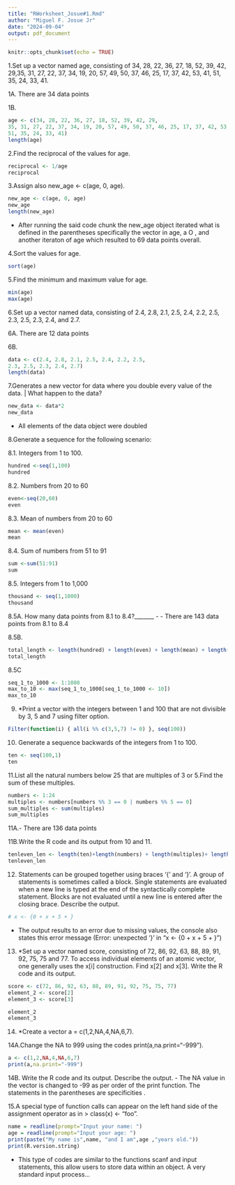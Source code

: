 ```yaml
---
title: "RWorksheet_Josue#1.Rmd"
author: "Miguel F. Josue Jr"
date: "2024-09-04"
output: pdf_document
---
```


```r
knitr::opts_chunk$set(echo = TRUE)
```

  
 
1.Set up a vector named age, consisting of 34, 28, 22, 36, 27, 18, 52, 39, 42, 29,35, 31, 27, 22, 37, 34, 19, 20, 57, 49, 50, 37, 46, 25, 17, 37, 42, 53, 41,
51, 35, 24, 33, 41.

1A.  There are 34 data points

1B.
```r
age <- c(34, 28, 22, 36, 27, 18, 52, 39, 42, 29,
35, 31, 27, 22, 37, 34, 19, 20, 57, 49, 50, 37, 46, 25, 17, 37, 42, 53, 41,
51, 35, 24, 33, 41)
length(age)
```


2.Find the reciprocal of the values for age.
```r
reciprocal <- 1/age
reciprocal
```

3.Assign also new_age <- c(age, 0, age).
```r
new_age <- c(age, 0, age)
new_age
length(new_age)
```

- After running the said code chunk the new_age object iterated what is defined in the parentheses specifically the vector in age, a O , and another iteraton of age which resulted to 69 data points overall.

4.Sort the values for age.
```r
sort(age)
```

5.Find the minimum and maximum value for age.
```r
min(age)
max(age)
```

6.Set up a vector named data, consisting of 2.4, 2.8, 2.1, 2.5, 2.4, 2.2, 2.5,
2.3, 2.5, 2.3, 2.4, and 2.7.

6A. There are 12 data points

6B.
```r
data <- c(2.4, 2.8, 2.1, 2.5, 2.4, 2.2, 2.5,
2.3, 2.5, 2.3, 2.4, 2.7)
length(data)
```
 

7.Generates a new vector for data where you double every value of the data. | What
happen to the data?
```r
new_data <- data*2
new_data
```
- All elements of the data object were doubled

8.Generate a sequence for the following scenario:

8.1. Integers from 1 to 100.
```r
hundred <-seq(1,100)
hundred
```

8.2. Numbers from 20 to 60
```r
even<-seq(20,60)
even
```

8.3. Mean of numbers from 20 to 60
```r
mean <- mean(even)
mean
```

8.4. Sum of numbers from 51 to 91
```r
sum <-sum(51:91)
sum
```

8.5. Integers from 1 to 1,000
```r
thousand <- seq(1,1000)
thousand
```
8.5A. How many data points from 8.1 to 8.4?_______
- - There are 143 data points from 8.1 to 8.4

8.5B.
```r

total_length <- length(hundred) + length(even) + length(mean) + length(sum)
total_length
```
8.5C
```r
seq_1_to_1000 <- 1:1000
max_to_10 <- max(seq_1_to_1000[seq_1_to_1000 <- 10])
max_to_10
```

9. *Print a vector with the integers between 1 and 100 that are not divisible by 3, 5 and
7 using filter option.
```r
Filter(function(i) { all(i %% c(3,5,7) != 0) }, seq(100))
```

10. Generate a sequence backwards of the integers from 1 to 100.
```r
ten <- seq(100,1)
ten
```

11.List all the natural numbers below 25 that are multiples of 3 or 5.Find the sum of these multiples.

```r
numbers <- 1:24
multiples <- numbers[numbers %% 3 == 0 | numbers %% 5 == 0]
sum_multiples <- sum(multiples)
sum_multiples
```


11A.- There are 136 data points

11B.Write the R code and its output from 10 and 11.
```r
tenleven_len <- length(ten)+length(numbers) + length(multiples)+ length(sum_multiples)
tenleven_len
```


12. Statements can be grouped together using braces ‘{’ and ‘}’. A group of statements
is sometimes called a block. Single statements are evaluated when a new line is typed
at the end of the syntactically complete statement. Blocks are not evaluated until a
new line is entered after the closing brace.
Describe the output.
```r
# x <- {0 + x + 5 + }

```
- The output results to an error due to missing values, the console also states this error message (Error: unexpected '}' in "x <- {0 + x + 5 + }")

13. *Set up a vector named score, consisting of 72, 86, 92, 63, 88, 89, 91, 92, 75,
75 and 77. To access individual elements of an atomic vector, one generally uses the
x[i] construction.
Find x[2] and x[3]. Write the R code and its output.
```r
score <- c(72, 86, 92, 63, 88, 89, 91, 92, 75, 75, 77)
element_2 <- score[2]
element_3 <- score[3]

element_2
element_3
```

14. *Create a vector a = c(1,2,NA,4,NA,6,7).

14A.Change the NA to 999 using the codes print(a,na.print="-999").
```r
a <- c(1,2,NA,4,NA,6,7)
print(a,na.print="-999")
```
14B. Write the R code and its output. Describe the output.
- The NA value in the vector is changed to -99 as per order of the print function. The statements in the parentheses are specificities . 

15.A special type of function calls can appear on the left hand side of the assignment
operator as in > class(x) <- "foo".

```r
name = readline(prompt="Input your name: ")
age = readline(prompt="Input your age: ")
print(paste("My name is",name, "and I am",age ,"years old."))
print(R.version.string)
```
- This type of codes are similar to the functions scanf and input statements, this allow users to store data within an object. A very standard input process...










 












    